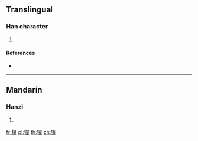 {{character info/new}}
==Translingual==

===Han character===
{{Han char|rn=93|rad=牛|as=15|sn=19|four=26532|canj=HQATE|ids=⿰牜暴}}

# {{defn|Han|sort=牛15}}

====References====
* {{Han ref|kx=0705.040|dkj=20205|dj=1117.310|hdz=31821.060|uh=72A6|ud=29350|bh=F26F|bd=62063}}

----

==Mandarin==

===Hanzi===
{{cmn-hanzi|pin=[[bào]] ([[bao4]])|wg=pao<sup>4</sup>}}

# {{defn|lang=cmn|sort=牛15}}

[[fr:犦]]
[[pl:犦]]
[[th:犦]]
[[zh:犦]]